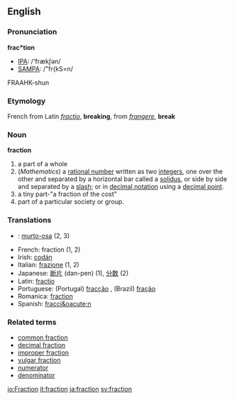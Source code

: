 ==English==

===Pronunciation===

'''frac*tion'''
*[[IPA]]: /'frækʃən/
*[[SAMPA]]: /"fr{kS=n/
FRAAHK-shun
===Etymology===

French from Latin ''[[fractio]]'', '''breaking''', from ''[[frangere]]'', '''break'''


===Noun===
'''fraction'''
# a part of a whole
# (''Mathematics'') a [[rational number]] written as two [[integer]]s, one over the other and separated by a horizontal bar called a [[solidus]], or side by side and separated by a [[slash]]; or in [[decimal notation]] using a [[decimal point]].
# a tiny part-"a fraction of the cost"
# part of a particular society or group.

===Translations===
*{{msg:fi}}: [[murto-osa]] (2, 3)
*French: fraction {{f}} (1, 2)
*Irish: [[codán]]
*Italian: [[frazione]] {{f}} (1, 2)
*Japanese: [[断片]] (dan-pen) (1), [[分数]] (2)
*Latin: [[fractio]]
*Portuguese: (Portugal) [[fracção]] {{f}}, (Brazil) [[fração]] {{f}}
*Romanica: [[fraction]] {{f}}
*Spanish: [[fracci&oacute;n]] {{f}}

===Related terms===
*[[common fraction]]
*[[decimal fraction]]
*[[improper fraction]]
*[[vulgar fraction]]
*[[numerator]]
*[[denominator]]

[[io:Fraction]]
[[it:fraction]]
[[ja:fraction]]
[[sv:fraction]]